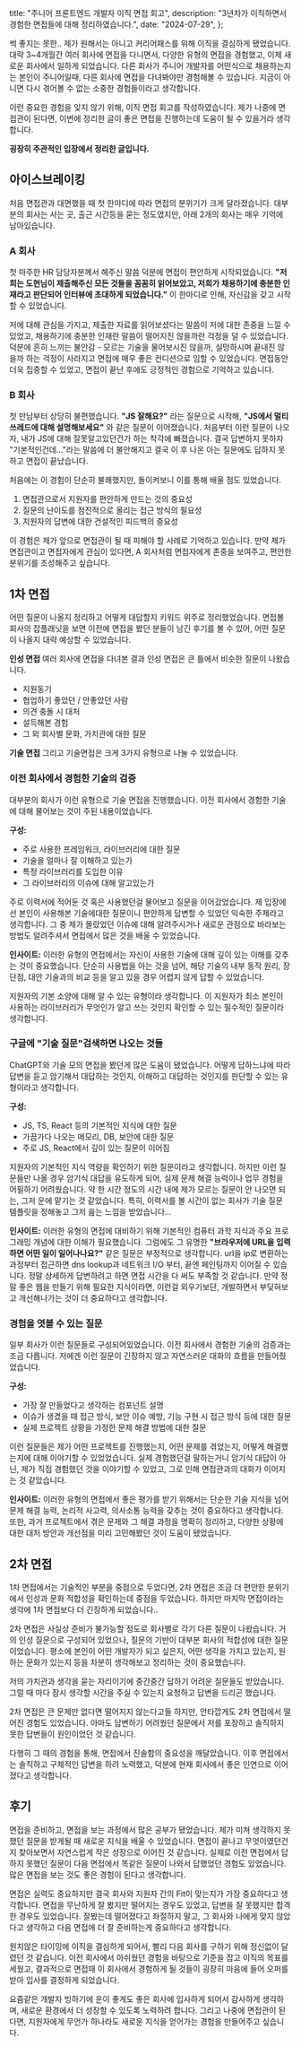   title: "주니어 프론트엔드 개발자 이직 면접 회고",
  description: "3년차가 이직하면서 경험한 면접들에 대해 정리하였습니다.",
  date: "2024-07-29",
};

썩 좋지는 못한.. 제가 원해서는 아니고 커리어패스를 위해 이직을 결심하게 됐었습니다. 대략 3~4개월간 여러 회사에 면접을 다니면서, 다양한 유형의 면접을 경험했고, 이제 새로운 회사에서 일하게 되었습니다. 다른 회사가 주니어 개발자를 어떤식으로 채용하는지는 본인이 주니어일때, 다른 회사에 면접을 다녀봐야만 경험해볼 수 있습니다. 지금이 아니면 다시 겪어볼 수 없는 소중한 경험들이라고 생각합니다.

이런 중요한 경험을 잊지 않기 위해, 이직 면접 회고를 작성하였습니다. 제가 나중에 면접관이 된다면, 이번에 정리한 글이 좋은 면접을 진행하는데 도움이 될 수 있을거라 생각합니다.

**굉장히 주관적인 입장에서 정리한 글입니다.**

## 아이스브레이킹

처음 면접관과 대면했을 때 첫 한마디에 따라 면접의 분위기가 크게 달라졌습니다. 대부분의 회사는 사는 곳, 출근 시간등을 묻는 정도였지만, 아래 2개의 회사는 매우 기억에 남아있습니다.

### A 회사

첫 마주한 HR 담당자분께서 해주신 말씀 덕분에 면접이 편안하게 시작되었습니다. **"저희는 도현님이 제출해주신 모든 것들을 꼼꼼히 읽어보았고, 저희가 채용하기에 충분한 인재라고 판단되어 인터뷰에 초대하게 되었습니다."** 이 한마디로 인해, 자신감을 갖고 시작할 수 있었습니다.

저에 대해 관심을 가지고, 제출한 자료를 읽어보셨다는 말씀이 저에 대한 존중을 느낄 수 있었고, 채용하기에 충분한 인재란 말씀이 떨어지진 않을까란 걱정을 덜 수 있었습니다. 덕분에 흔히 느끼는 불안감 - 모르는 기술을 물어보시진 않을까, 실망하시며 끝내진 않을까 하는 걱정이 사라지고 면접에 매우 좋은 컨디션으로 임할 수 있었습니다. 면접동안 더욱 집중할 수 있었고, 면접이 끝난 후에도 긍정적인 경험으로 기억하고 있습니다.

### B 회사

첫 만남부터 상당히 불편했습니다. **"JS 잘해요?"** 라는 질문으로 시작해, **"JS에서 멀티쓰레드에 대해 설명해보세요"** 와 같은 질문이 이어졌습니다. 처음부터 이런 질문이 나오자, 내가 JS에 대해 잘못알고있던건가 하는 착각에 빠졌습니다. 결국 답변하지 못하자 "기본적인건데..."라는 말씀에 더 불안해지고 결국 이 후 나온 아는 질문에도 답하지 못하고 면접이 끝났습니다.

처음에는 이 경험이 단순히 불쾌했지만, 돌이켜보니 이를 통해 배울 점도 있었습니다.

1. 면접관으로서 지원자를 편안하게 만드는 것의 중요성
2. 질문의 난이도를 점진적으로 올리는 접근 방식의 필요성
3. 지원자의 답변에 대한 건설적인 피드백의 중요성

이 경험은 제가 앞으로 면접관이 될 때 피해야 할 사례로 기억하고 있습니다. 만약 제가 면접관이고 면접자에게 관심이 있다면, A 회사처럼 면접자에게 존중을 보여주고, 편안한 분위기를 조성해주고 싶습니다.

## 1차 면접

어떤 질문이 나올지 정리하고 어떻게 대답할지 키워드 위주로 정리했었습니다. 면접볼 회사의 잡플래닛을 보면 이전에 면접을 봤던 분들이 남긴 후기를 볼 수 있어, 어떤 질문이 나올지 대략 예상할 수 있었습니다.

**인성 면접** 여러 회사에 면접을 다녀본 결과 인성 면접은 큰 틀에서 비슷한 질문이 나왔습니다.

- 지원동기
- 협업하기 좋았던 / 안좋았던 사람
- 의견 충돌 시 대처
- 설득해본 경험
- 그 외 회사별 문화, 가치관에 대한 질문

**기술 면접** 그리고 기술면접은 크게 3가지 유형으로 나눌 수 있었습니다.

### 이전 회사에서 경험한 기술의 검증

대부분의 회사가 이런 유형으로 기술 면접을 진행했습니다. 이전 회사에서 경험한 기술에 대해 물어보는 것이 주된 내용이었습니다.

**구성:**

- 주로 사용한 프레임워크, 라이브러리에 대한 질문
- 기술을 얼마나 잘 이해하고 있는가
- 특정 라이브러리를 도입한 이유
- 그 라이브러리의 이슈에 대해 알고있는가

주로 이력서에 적어둔 것 혹은 사용했던걸 물어보고 질문을 이어갔었습니다. 제 입장에선 본인이 사용해본 기술에대한 질문이니 편안하게 답변할 수 있었던 익숙한 주제라고 생각합니다. 그 중 제가 몰랐었던 이슈에 대해 알려주시거나 새로운 관점으로 바라보는 방법도 알려주셔서 면접에서 많은 것을 배울 수 있었습니다.

**인사이트:** 이러한 유형의 면접에서는 자신이 사용한 기술에 대해 깊이 있는 이해를 갖추는 것이 중요했습니다. 단순히 사용법을 아는 것을 넘어, 해당 기술의 내부 동작 원리, 장단점, 대안 기술과의 비교 등을 알고 있을 경우 어렵지 않게 답할 수 있었습니다.

지원자의 기본 소양에 대해 알 수 있는 유형이라 생각합니다. 이 지원자가 최소 본인이 사용하는 라이브러리가 무엇인가 알고 쓰는 것인지 확인할 수 있는 필수적인 질문이라 생각합니다.

### 구글에 "기술 질문"검색하면 나오는 것들

ChatGPT와 기술 모의 면접을 봤던게 많은 도움이 됐었습니다. 어떻게 답하느냐에 따라 답변을 듣고 암기해서 대답하는 것인지, 이해하고 대답하는 것인지를 판단할 수 있는 유형이라고 생각합니다.

**구성:**

- JS, TS, React 등의 기본적인 지식에 대한 질문
- 가끔가다 나오는 메모리, DB, 보안에 대한 질문
- 주로 JS, React에서 깊이 있는 질문이 이어짐

지원자의 기본적인 지식 역량을 확인하기 위한 질문이라고 생각합니다. 하지만 이런 질문들만 나올 경우 암기식 대답을 유도하게 되어, 실제 문제 해결 능력이나 업무 경험을 어필하기 어려웠습니다. 약 한 시간 정도의 시간 내에 제가 모르는 질문이 안 나오면 되는, 그저 운에 맡기는 것 같았습니다. 특히, 이력서를 볼 시간이 없는 회사가 기술 질문 템플릿을 정해놓고 그저 읊는 느낌을 받았습니다...

**인사이트:** 이러한 유형의 면접에 대비하기 위해 기본적인 컴퓨터 과학 지식과 주요 프로그래밍 개념에 대한 이해가 필요했습니다. 그럼에도 그 유명한 **"브라우저에 URL을 입력하면 어떤 일이 일어나나요?"** 같은 질문은 부정적으로 생각합니다. url을 ip로 변환하는 과정부터 접근하면 dns lookup과 네트워크 I/O 부터, 끝엔 페인팅까지 이어질 수 있습니다. 정말 상세하게 답변하려고 하면 면접 시간을 다 써도 부족할 것 같습니다. 만약 정말 좋은 웹을 만들기 위해 필요한 지식이라면, 이런걸 외우기보단, 개발하면서 부딪혀보고 개선해나가는 것이 더 중요하다고 생각합니다.

### 경험을 엿볼 수 있는 질문

일부 회사가 이런 질문들로 구성되어있었습니다. 이전 회사에서 경험한 기술의 검증과는 조금 다릅니다. 저에겐 이런 질문이 긴장하지 않고 자연스러운 대화의 흐름을 만들어줬었습니다.

**구성:**

- 가장 잘 만들었다고 생각하는 컴포넌트 설명
- 이슈가 생겼을 때 접근 방식, 보안 이슈 예방, 기능 구현 시 접근 방식 등에 대한 질문
- 실제 프로젝트 상황을 가정한 문제 해결 방법에 대한 질문

이런 질문들은 제가 어떤 프로젝트를 진행했는지, 어떤 문제를 겪었는지, 어떻게 해결했는지에 대해 이야기할 수 있었었습니다. 실제 경험했던걸 말하는거니 암기식 대답이 아닌, 제가 직접 경험했던 것을 이야기할 수 있었고, 그로 인해 면접관과의 대화가 이어지는 것 같았습니다.

**인사이트:** 이러한 유형의 면접에서 좋은 평가를 받기 위해서는 단순한 기술 지식을 넘어 문제 해결 능력, 논리적 사고력, 의사소통 능력을 갖추는 것이 중요하다고 생각합니다. 또한, 과거 프로젝트에서 겪은 문제와 그 해결 과정을 명확히 정리하고, 다양한 상황에 대한 대처 방안과 개선점을 미리 고민해봤던 것이 도움이 됐었습니다.

## 2차 면접

1차 면접에서는 기술적인 부분을 중점으로 두었다면, 2차 면접은 조금 더 편안한 분위기에서 인성과 문화 적합성을 확인하는데 중점을 두었습니다. 하지만 마지막 면접이라는 생각에 1차 면접보다 더 긴장하게 되었습니다..

2차 면접은 사실상 준비가 불가능할 정도로 회사별로 각기 다른 질문이 나왔습니다. 거의 인성 질문으로 구성되어 있었으나, 질문의 기반이 대부분 회사의 적합성에 대한 질문이었습니다. 평소에 본인이 어떤 개발자가 되고 싶은지, 어떤 생각을 가지고 있는지, 원하는 문화가 있는지 등을 차분히 생각해보고 정리하는 것이 중요했습니다.

저의 가치관과 생각을 묻는 자리이기에 중간중간 답하기 어려운 질문들도 받았습니다. 그럴 때 마다 잠시 생각할 시간을 주실 수 있는지 요청하고 답변을 드리곤 했습니다.

2차 면접은 큰 문제만 없다면 떨어지지 않는다고들 하지만, 안타깝게도 2차 면접에서 떨어진 경험도 있었습니다. 아마도 답변하기 어려웠던 질문에서 저를 포장하고 솔직하지 못한 답변들이 원인이었던 것 같습니다.

다행히 그 때의 경험을 통해, 면접에서 진솔함의 중요성을 깨달았습니다. 이후 면접에서는 솔직하고 구체적인 답변을 하려 노력했고, 덕분에 현재 회사에서 좋은 인연으로 이어졌다고 생각합니다.

## 후기

면접을 준비하고, 면접을 보는 과정에서 많은 공부가 됐었습니다. 제가 미쳐 생각하지 못했던 질문을 받게될 때 새로운 지식을 배울 수 있었습니다. 면접이 끝나고 무엇이였던건지 찾아보면서 자연스럽게 작은 성장으로 이어진 것 같습니다. 실제로 이전 면접에서 답하지 못했던 질문이 다음 면접에서 똑같은 질문이 나와서 답했었던 경험도 있었습니다. 많은 면접을 보는 것도 좋은 경험이 된다고 생각합니다.

면접은 실력도 중요하지만 결국 회사와 지원자 간의 Fit이 맞는지가 가장 중요하다고 생각합니다. 면접을 무난하게 잘 봤지만 떨어지는 경우도 있었고, 답변을 잘 못했지만 합격한 경우도 있었습니다. 잘봤는데 떨어졌다고 좌절하지 말고, 그 회사와 나에게 맞지 않았다고 생각하고 다음 면접에 더 잘 준비하는게 중요하다고 생각합니다.

원치않은 타이밍에 이직을 결심하게 되어서, 빨리 다음 회사를 구하기 위해 정신없이 달렸던 것 같습니다. 이전 회사에서 아쉬웠던 경험을 바탕으로 기준을 잡고 이직의 목표를 세웠고, 결과적으로 면접때 이 회사에서 경험하게 될 것들이 굉장히 마음에 들어 오퍼를 받아 입사를 결정하게 되었습니다.

요즘같은 개발자 빙하기에 운이 좋게도 좋은 회사에 입사하게 되어서 감사하게 생각하며, 새로운 환경에서 더 성장할 수 있도록 노력하려 합니다. 그리고 나중에 면접관이 된다면, 지원자에게 무언가 하나라도 새로운 지식을 얻어가는 경험을 만들어주고 싶습니다.
